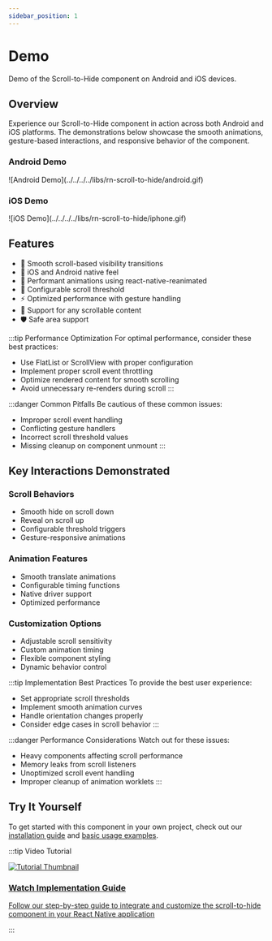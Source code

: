 ```yaml
---
sidebar_position: 1
---
```


# Demo
Demo of the Scroll-to-Hide component on Android and iOS devices.

## Overview

Experience our Scroll-to-Hide component in action across both Android and iOS platforms. The demonstrations below showcase the smooth animations, gesture-based interactions, and responsive behavior of the component.

<div style={{ display: 'flex', justifyContent: 'space-around', marginBottom: '20px' }}>
  <div>
    <h3>Android Demo</h3>
    ![Android Demo](../../../../libs/rn-scroll-to-hide/android.gif)
  </div>
  <div>
    <h3>iOS Demo</h3>
    ![iOS Demo](../../../../libs/rn-scroll-to-hide/iphone.gif)
  </div>
</div>

## Features

- 🎨 Smooth scroll-based visibility transitions
- 📱 iOS and Android native feel
- 💫 Performant animations using react-native-reanimated
- 🔄 Configurable scroll threshold
- ⚡️ Optimized performance with gesture handling
- 🎯 Support for any scrollable content
- 🛡️ Safe area support

:::tip Performance Optimization
For optimal performance, consider these best practices:
- Use FlatList or ScrollView with proper configuration
- Implement proper scroll event throttling
- Optimize rendered content for smooth scrolling
- Avoid unnecessary re-renders during scroll
:::

:::danger Common Pitfalls
Be cautious of these common issues:
- Improper scroll event handling
- Conflicting gesture handlers
- Incorrect scroll threshold values
- Missing cleanup on component unmount
:::

## Key Interactions Demonstrated

### Scroll Behaviors
- Smooth hide on scroll down
- Reveal on scroll up
- Configurable threshold triggers
- Gesture-responsive animations

### Animation Features
- Smooth translate animations
- Configurable timing functions
- Native driver support
- Optimized performance

### Customization Options
- Adjustable scroll sensitivity
- Custom animation timing
- Flexible component styling
- Dynamic behavior control

:::tip Implementation Best Practices
To provide the best user experience:
- Set appropriate scroll thresholds
- Implement smooth animation curves
- Handle orientation changes properly
- Consider edge cases in scroll behavior
:::

:::danger Performance Considerations
Watch out for these issues:
- Heavy components affecting scroll performance
- Memory leaks from scroll listeners
- Unoptimized scroll event handling
- Improper cleanup of animation worklets
:::

## Try It Yourself
To get started with this component in your own project, check out our [installation guide](/docs/rn-scroll-to-hide/installation) and [basic usage examples](/docs/rn-scroll-to-hide/basic-usage).

:::tip Video Tutorial
<div style={{ display: 'flex', flexDirection: 'column', marginTop: '20px', marginBottom: '20px' }}>
  <a href="/docs/rn-scroll-to-hide/tutorial#video-tutorial" style={{ textDecoration: 'none' }}>
    <div style={{ textAlign: 'center', padding: '20px', border: '1px solid #e0e0e0', borderRadius: '8px', width: '100%', background: 'rgb(187, 196, 185)' }}>
      <img src="https://img.youtube.com/vi/udjs1sdXJTU/maxresdefault.jpg" alt="Tutorial Thumbnail" style={{ width: '100%', borderRadius: '4px', marginBottom: '15px' }} />
      <h3 style={{ margin: '0', color: 'rgb(38, 121, 67)' }}>Watch Implementation Guide</h3>
      <p style={{ margin: '10px 0 0', color: 'rgb(51, 54, 51)' }}>Follow our step-by-step guide to integrate and customize the scroll-to-hide component in your React Native application</p>
    </div>
  </a>
</div>
:::